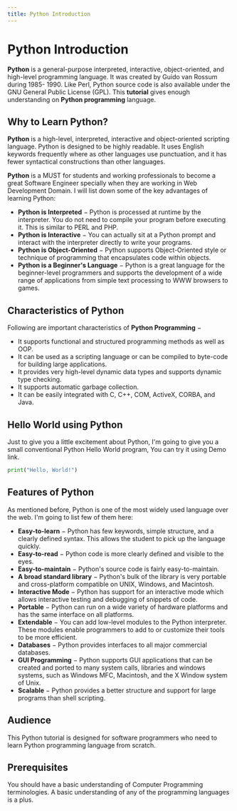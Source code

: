 ```yaml
---
title: Python Introduction
---
```


# Python Introduction

**Python** is a general-purpose interpreted, interactive, object-oriented, and high-level programming language. It was created by Guido van Rossum during 1985- 1990. Like Perl, Python source code is also available under the GNU General Public License (GPL). This **tutorial** gives enough understanding on **Python programming** language.

## Why to Learn Python?

**Python** is a high-level, interpreted, interactive and object-oriented scripting language. Python is designed to be highly readable. It uses English keywords frequently where as other languages use punctuation, and it has fewer syntactical constructions than other languages.

**Python** is a MUST for students and working professionals to become a great Software Engineer specially when they are working in Web Development Domain. I will list down some of the key advantages of learning Python:

- **Python is Interpreted** − Python is processed at runtime by the interpreter. You do not need to compile your program before executing it. This is similar to PERL and PHP.
- **Python is Interactive** − You can actually sit at a Python prompt and interact with the interpreter directly to write your programs.
- **Python is Object-Oriented** − Python supports Object-Oriented style or technique of programming that encapsulates code within objects.
- **Python is a Beginner's Language** − Python is a great language for the beginner-level programmers and supports the development of a wide range of applications from simple text processing to WWW browsers to games.

## Characteristics of Python

Following are important characteristics of **Python Programming** −

- It supports functional and structured programming methods as well as OOP.
- It can be used as a scripting language or can be compiled to byte-code for building large applications.
- It provides very high-level dynamic data types and supports dynamic type checking.
- It supports automatic garbage collection.
- It can be easily integrated with C, C++, COM, ActiveX, CORBA, and Java.

## Hello World using Python

Just to give you a little excitement about Python, I'm going to give you a small conventional Python Hello World program, You can try it using Demo link.

```py title="Hello world program"
print("Hello, World!")
```

## Features of Python

As mentioned before, Python is one of the most widely used language over the web. I'm going to list few of them here:

- **Easy-to-learn** − Python has few keywords, simple structure, and a clearly defined syntax. This allows the student to pick up the language quickly.
- **Easy-to-read** − Python code is more clearly defined and visible to the eyes.
- **Easy-to-maintain** − Python's source code is fairly easy-to-maintain.
- **A broad standard library** − Python's bulk of the library is very portable and cross-platform compatible on UNIX, Windows, and Macintosh.
- **Interactive Mode** − Python has support for an interactive mode which allows interactive testing and debugging of snippets of code.
- **Portable** − Python can run on a wide variety of hardware platforms and has the same interface on all platforms.
- **Extendable** − You can add low-level modules to the Python interpreter. These modules enable programmers to add to or customize their tools to be more efficient.
- **Databases** − Python provides interfaces to all major commercial databases.
- **GUI Programming** − Python supports GUI applications that can be created and ported to many system calls, libraries and windows systems, such as Windows MFC, Macintosh, and the X Window system of Unix.
- **Scalable** − Python provides a better structure and support for large programs than shell scripting.


## Audience

This Python tutorial is designed for software programmers who need to learn Python programming language from scratch.

## Prerequisites

You should have a basic understanding of Computer Programming terminologies. A basic understanding of any of the programming languages is a plus.